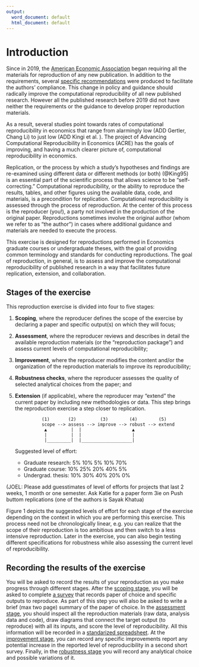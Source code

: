 ```yaml
---
output:
  word_document: default
  html_document: default
---
```

# Introduction {#intro}
Since in 2019, the [American Economic Association](https://www.aeaweb.org/journals/policies/data-code/) began requiring all the materials for reproduction of any new publication. In addition to the requirements, several [specific recommendations](https://aeadataeditor.github.io/aea-de-guidance/) were produced to facilitate the authors' compliance. This change in policy and guidance should radically improve the computational reproducibility of all new published research. However all the published research before 2019 did not have neither the requirements or the guidance to develop proper reproduction materials. 

As a result, several studies point towards rates of computational reproducibility in economics that range from alarmingly low (ADD Gertler, Chang Li) to just low (ADD Kingi et al. ). The project of Advancing Computational Reproducibility in Economics (ACRE) has the goals of improving, and having a much clearer picture of, computational reproducibility in economics. 

Replication, or the process by which a study’s hypotheses and findings are re-examined using different data or different methods (or both) (@King95) is an essential part of the scientific process that allows science to be “self-correcting.” Computational reproducibility, or the ability to reproduce the results, tables, and other figures using the available data, code, and materials, is a precondition for replication. Computational reproducibility is assessed through the process of reproduction. At the center of this process is the reproducer (you!), a party not involved in the production of the original paper. Reproductions sometimes involve the original author (whom we refer to as “the author”) in cases where additional guidance and materials are needed to execute the process.  

This exercise is designed for reproductions performed in Economics graduate courses or undergraduate theses, with the goal of providing common terminology and standards for conducting reproductions. The goal of reproduction, in general, is to assess and improve the computational reproducibility of published research in a way that facilitates future replication, extension, and collaboration.   


## Stages of the exercise

This reproduction exercise is divided into four to five stages:   

1.	**Scoping**, where the reproducer defines the scope of the exercise by declaring a paper and specific output(s) on which they will focus;  
2.	**Assessment**, where the reproducer reviews and describes in detail the available reproduction materials (or the “reproduction package”) and assess current levels of computational reproducibility;  
3.	**Improvement**, where the reproducer modifies the content and/or the organization of the reproduction materials to improve its reproducibility;  
4.	**Robustness checks**, where the reproducer assesses the quality of selected analytical choices from the paper; and  
5.	**Extension** (if applicable), where the reproducer  may “extend” the current paper by including new methodologies or data. This step brings the reproduction exercise a step closer to replication.

 

                  (1)       (2)         (3)        (4)        (5)
                  scope --> assess --> improve --> robust --> extend
                   ▲         |  |                   ▲
                   |         |  |                   | 
                   |_________|  |___________________|

      Suggested level of effort:
      - Graduate
        research:   5%       10%        5%         10%         70%
      - Graduate
        course:    10%       25%       20%         40%         5%
      - Undergrad.
        thesis:    10%       30%       40%         20%         0%

(JOEL: Please add guesstimates of level of efforts for projects that last 2 weeks, 1 month or one semester. Ask Katie for a paper form 3ie on Push buttom replications (one of the authors is Sayak Khatua)

Figure 1 depicts the suggested levels of effort for each stage of the exercise depending on the context in which you are performing this exercise. This process need not be chronologically linear, e.g. you can realize that the scope of their reproduction is too ambitious and then switch to a less intensive reproduction. Later in the exercise, you can also begin testing different specifications for robustness while also assessing the current level of reproducibility.

## Recording the results of the exercise


You will be asked to record the results of your reproduction as you make progress through different stages. After the [scoping stage](#scoping), you will be asked to complete [a survey](https://berkeley.qualtrics.com/jfe/form/SV_8hLHNI6LGSYchEN) that records paper of choice and specific outputs to reproduce. As part of this step you will also be asked to write a brief (max two page) summary of the paper of choice. In the [assessment stage](#assessment), you should inspect all the reproduction materials (raw data, analysis data and code), draw diagrams that connect the target output (to reproduce) with all its inputs, and score the level of reproducibility. All this information will be recorded in a [standarized spreadsheet](ADD LINK). At the [improvement  stage]((#improvements)), you can record any specific improvements report any potential increase in the reported level of reproducibility in a second short survey. Finally, in the [robustness stage](#robust) you will record any analytical choice and possible variations of it.

